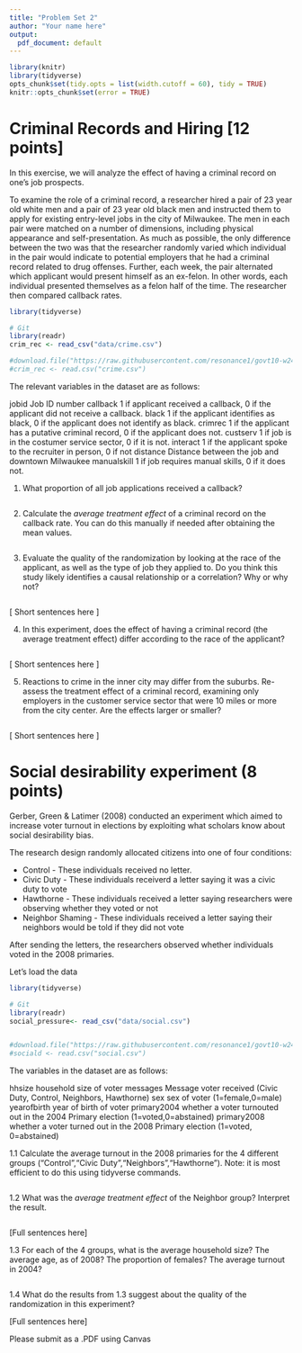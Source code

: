 ```yaml
---
title: "Problem Set 2"
author: "Your name here"
output:
  pdf_document: default
---
```


```r
library(knitr)
library(tidyverse)
opts_chunk$set(tidy.opts = list(width.cutoff = 60), tidy = TRUE)
knitr::opts_chunk$set(error = TRUE)
```

# Criminal Records and Hiring [12 points]

In this exercise, we will analyze the effect of having a criminal record on one's job prospects. 

To examine the role of a criminal record, a researcher hired a pair of 23 year old white men and a pair of 23 year old black men and instructed them to apply for existing entry-level jobs in the city of Milwaukee. The men in each pair were matched on a number of dimensions, including physical appearance and self-presentation. As much as possible, the only difference between the two was that the researcher randomly varied which individual in the pair would indicate to potential employers that he had a criminal record related to drug offenses. Further, each week, the pair alternated which applicant would present himself as an ex-felon. In other words, each individual presented themselves as a felon half of the time. The researcher then compared callback rates.

```r
library(tidyverse)

# Git
library(readr)
crim_rec <- read_csv("data/crime.csv")

#download.file("https://raw.githubusercontent.com/resonance1/govt10-w24/main/Problem%20Sets/data/crime.csv","crime.csv")
#crim_rec <- read.csv("crime.csv")

```

The relevant variables in the dataset are as follows:

jobid	            Job ID number
callback	        1 if applicant received a callback, 0 if the applicant did not receive a callback.
black	            1 if the applicant identifies as black, 0 if the applicant does not identify as black. 
crimrec          	1 if the applicant has a putative criminal record, 0 if the applicant does not.
custserv        	1 if job is in the costumer service sector, 0 if it is not.
interact          1 if the applicant spoke to the recruiter in person, 0 if not
distance          Distance between the job and downtown Milwaukee
manualskill	      1 if job requires manual skills, 0 if it does not.

1. What proportion of all job applications received a callback? 

```r

```

2. Calculate the *average treatment effect* of a criminal record on the callback rate. You can do this manually if needed after obtaining the mean values.

```r


```

3. Evaluate the quality of the randomization by looking at the race of the applicant, as well as the type of job they applied to. Do you think this study likely identifies a causal relationship or a correlation? Why or why not? 

```r

```

[ Short sentences here ]

4. In this experiment, does the effect of having a criminal record (the average treatment effect) differ according to the race of the applicant? 

```r


```

[ Short sentences here ]

5. Reactions to crime in the inner city may differ from the suburbs. Re-assess the treatment effect of a criminal record, examining only employers in the customer service sector that were 10 miles or more from the city center. Are the effects larger or smaller?  

```r


```

[ Short sentences here ]



# Social desirability experiment (8 points)

Gerber, Green & Latimer (2008) conducted an experiment which aimed to increase voter turnout in elections by 
exploiting what scholars know about social desirability bias. 

The research design randomly allocated citizens into one of four conditions:

* Control - These individuals received no letter. 
* Civic Duty - These individuals receiverd a letter saying it was a civic duty to vote
* Hawthorne - These individuals received a letter saying researchers were observing whether they voted or not
* Neighbor Shaming - These individuals received a letter saying their neighbors would be told if they did not vote

  
After sending the letters, the researchers observed whether individuals voted in the 2008 primaries. 

Let's load the data 

```r
library(tidyverse)

# Git
library(readr)
social_pressure<- read_csv("data/social.csv")


#download.file("https://raw.githubusercontent.com/resonance1/govt10-w24/main/Problem%20Sets/data/social.csv","social.csv")
#sociald <- read.csv("social.csv")
```

The variables in the dataset are as follows:

hhsize          household size of voter
messages        Message voter received (Civic Duty, Control, Neighbors, Hawthorne)
sex             sex of voter (1=female,0=male)
yearofbirth     year of birth of voter
primary2004     whether a voter turnouted out in the 2004 Primary election (1=voted,0=abstained)
primary2008     whether a voter turned out in the 2008 Primary election (1=voted, 0=abstained)

1.1 Calculate the average turnout in the 2008 primaries for the 4 different groups ("Control","Civic Duty","Neighbors","Hawthorne"). Note: it is most efficient to do this using tidyverse commands. 

```r


```

1.2 What was the *average treatment effect* of the Neighbor group? Interpret the result. 

```r


```

[Full sentences here]

1.3 For each of the 4 groups, what is the average household size? The average age, as of 2008? The proportion of females? The average turnout in 2004? 

```r

```

1.4 What do the results from 1.3 suggest about the quality of the randomization in this experiment?

[Full sentences here]



Please submit as a .PDF using Canvas